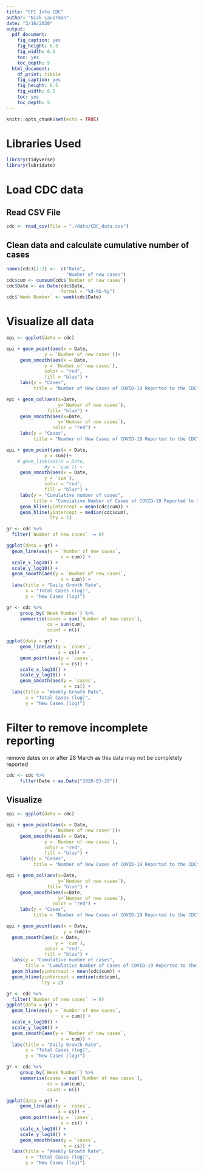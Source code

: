 ```yaml
---
title: "EPI Info CDC"
author: "Nick Lauerman"
date: "3/16/2020"
output: 
  pdf_document: 
    fig_caption: yes
    fig_height: 6.5
    fig_width: 6.5
    toc: yes
    toc_depth: 5
  html_document: 
    df_print: tibble
    fig_caption: yes
    fig_height: 6.5
    fig_width: 6.5
    toc: yes
    toc_depth: 5
---
```


```r
knitr::opts_chunk$set(echo = TRUE)
```

# Libraries Used
```r
library(tidyverse)
library(lubridate)
```

# Load CDC data
## Read CSV File
```r
cdc <- read_csv(file = "./data/CDC_data.csv")
```

## Clean data and calculate cumulative number of cases

```r
names(cdc)[1:2] <-  c("Date",
                      "Number of new cases")
cdc$cum <- cumsum(cdc$`Number of new cases`)
cdc$Date <- as.Date(cdc$Date,
                    format = "%d-%b-%y")
cdc$`Week Number` <- week(cdc$Date)
```


# Visualize all data
```r
epi <- ggplot(data = cdc)
```
```r
epi + geom_point(aes(x = Date,
              y = `Number of new cases`))+
     geom_smooth(aes(x = Date,
              y = `Number of new cases`),
              color = "red",
              fill = "blue") +
     labs(y = "Cases",
          title = "Number of New Cases of COVID-19 Reported to the CDC")
```
```r
epi + geom_col(aes(x=Date,
                   y=`Number of new cases`),
               fill= "blue") +
     geom_smooth(aes(x=Date,
                   y=`Number of new cases`),
                 color = "red") +
     labs(y = "Cases",
          title = "Number of New Cases of COVID-19 Reported to the CDC")
```

```r
epi + geom_point(aes(x = Date,
              y = cum))+
    # geom_line(aes(x = Date,
              #y = `cum`)) +
     geom_smooth(aes(x = Date,
              y = `cum`),
              color = "red",
              fill = "blue") +
     labs(y = "Cumulative number of cases",
          title = "Cumulative Number of Cases of COVID-19 Reported to the CDC") +
     geom_hline(yintercept = mean(cdc$cum)) +
     geom_hline(yintercept = median(cdc$cum),
                lty = 2)
```

```r
gr <- cdc %>%
  filter(`Number of new cases` != 0)

ggplot(data = gr) +
  geom_line(aes(y = `Number of new cases`,
                    x = cum)) +
  scale_x_log10() +
  scale_y_log10() +
  geom_smooth(aes(y = `Number of new cases`,
                    x = cum)) +
  labs(title = "Daily Growth Rate",
       x = "Total Cases (log)",
       y = "New Cases (log)")

```

```r
gr <- cdc %>%
     group_by(`Week Number`) %>%
     summarise(cases = sum(`Number of new cases`),
               cs = sum(cum),
               count = n())

ggplot(data = gr) +
     geom_line(aes(y = `cases`,
                   x = cs)) + 
     geom_point(aes(y = `cases`,
                    x = cs)) +
     scale_x_log10() +
     scale_y_log10() +
     geom_smooth(aes(y = `cases`,
                     x = cs)) +
  labs(title = "Weekly Growth Rate",
       x = "Total Cases (log)",
       y = "New Cases (log)")

```



# Filter to remove incomplete reporting

remove dates on or after 28 March as this data may not be completely reported          
```r
cdc <- cdc %>%                                                                          # update with good date
     filter(Date < as.Date("2020-03-29"))
```

## Visualize
```r
epi <- ggplot(data = cdc)
```
```r
epi + geom_point(aes(x = Date,
              y = `Number of new cases`))+
     geom_smooth(aes(x = Date,
              y = `Number of new cases`),
              color = "red",
              fill = "blue") +
     labs(y = "Cases",
          title = "Number of New Cases of COVID-19 Reported to the CDC")
```

```r
epi + geom_col(aes(x=Date,
                   y=`Number of new cases`),
               fill= "blue") +
     geom_smooth(aes(x=Date,
                   y=`Number of new cases`),
                 color = "red") +
     labs(y = "Cases",
          title = "Number of New Cases of COVID-19 Reported to the CDC")
```

```r
epi + geom_point(aes(x = Date,
                     y = cum))+
  geom_smooth(aes(x = Date,
                  y = `cum`),
              color = "red",
              fill = "blue") +
  labs(y = "Cumulative number of cases",
       title = "Cumulative Number of Cases of COVID-19 Reported to the CDC") +
  geom_hline(yintercept = mean(cdc$cum)) +
  geom_hline(yintercept = median(cdc$cum),
             lty = 2)
```

```r
gr <- cdc %>%
  filter(`Number of new cases` != 0)
ggplot(data = gr) +
  geom_line(aes(y = `Number of new cases`,
                    x = cum)) +
  scale_x_log10() +
  scale_y_log10() +
  geom_smooth(aes(y = `Number of new cases`,
                    x = cum)) +
  labs(title = "Daily Growth Rate",
       x = "Total Cases (log)",
       y = "New Cases (log)")


```

```r
gr <- cdc %>%
     group_by(`Week Number`) %>%
     summarise(cases = sum(`Number of new cases`),
               cs = sum(cum),
               count = n())

ggplot(data = gr) +
     geom_line(aes(y = `cases`,
                   x = cs)) + 
     geom_point(aes(y = `cases`,
                    x = cs)) +
     scale_x_log10() +
     scale_y_log10() +
     geom_smooth(aes(y = `cases`,
                     x = cs)) +
  labs(title = "Weekly Growth Rate",
       x = "Total Cases (log)",
       y = "New Cases (log)")
```
